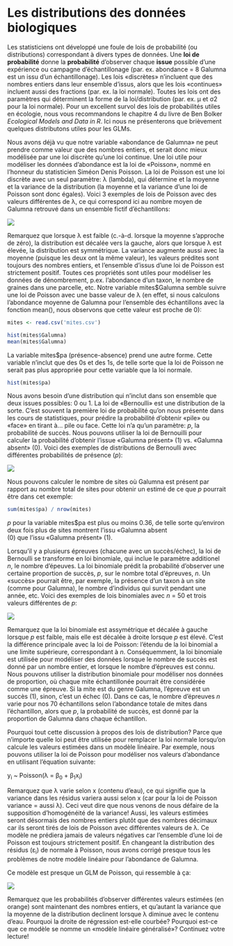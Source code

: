 # Les distributions des données biologiques

Les statisticiens ont développé une foule de lois de probabilité (ou
distributions) correspondant à divers types de données. Une **loi de
probabilité** donne la **probabilité** d'observer chaque **issue**
possible d'une expérience ou campagne d'échantillonage (par. ex.
abondance = 8 Galumna est un issu d'un échantillonage). Les lois
«discrètes» n'incluent que des nombres entiers dans leur ensemble
d'issus, alors que les lois «continues» incluent aussi des fractions
(par. ex. la loi normale). Toutes les lois ont des paramètres qui
déterminent la forme de la loi/distribution (par. ex. μ et σ2 pour la
loi normale). Pour un excellent survol des lois de probabilités utiles
en écologie, nous vous recommandons le chapitre 4 du livre de Ben Bolker
*Ecological Models and Data in R*. Ici nous ne présenterons que
brièvement quelques distributons utiles pour les GLMs.

Nous avons déjà vu que notre variable «abondance de Galumna» ne peut
prendre comme valeur que des nombres entiers, et serait donc mieux
modélisée par une loi discrète qu'une loi continue. Une loi utile pour
modéliser les données d'abondance est la loi de «Poisson», nommé en
l'honneur du statisticien Siméon Denis Poisson. La loi de Poisson est
une loi discrète avec un seul paramètre: λ (lambda), qui détermine et la
moyenne et la variance de la distribution (la moyenne et la variance
d'une loi de Poisson sont donc égales). Voici 3 exemples de lois de
Poisson avec des valeurs différentes de λ, ce qui correspond ici au
nombre moyen de Galumna retrouvé dans un ensemble fictif
d'échantillons:

![](images/6_poisson.jpeg)

Remarquez que lorsque λ est faible (c.-à-d. lorsque la moyenne
s'approche de zéro), la distribution est décalée vers la gauche, alors
que lorsque λ est élevée, la distribution est symmétrique. La variance
augmente aussi avec la moyenne (puisque les deux ont la même valeur),
les valeurs prédites sont toujours des nombres entiers, et l'ensemble
d'issus d'une loi de Poisson est strictement positif. Toutes ces
propriétés sont utiles pour modéliser les données de dénombrement, p.ex.
l'abondance d'un taxon, le nombre de graines dans une parcelle, etc.
Notre variable mites\$Galumna semble suivre une loi de Poisson avec une
basse valeur de λ (en effet, si nous calculons l'abondance moyenne de
Galumna pour l'ensemble des échantillons avec la fonction mean(), nous
observons que cette valeur est proche de 0):

```r
mites <- read.csv('mites.csv')
```
```r
hist(mites$Galumna)
mean(mites$Galumna)
```

La variable mites\$pa (présence-absence) prend une autre forme. Cette
variable n'inclut que des 0s et des 1s, de telle sorte que la loi de
Poisson ne serait pas plus appropriée pour cette variable que la loi
normale.

```r
hist(mites$pa)
```

Nous avons besoin d'une distribution qui n'inclut dans son ensemble
que deux issues possibles: 0 ou 1. La loi de «Bernoulli» est une
distribution de la sorte. C'est souvent la première loi de probabilité
qu'on nous présente dans les cours de statistiques, pour prédire la
probabilité d'obtenir \«pile\» ou \«face\» en tirant à\... pile ou
face. Cette loi n'a qu'un paramètre: *p*, la probabilité de succès.
Nous pouvons utiliser la loi de Bernouilli pour calculer la probabilité
d'obtenir l'issue «Galumna présent» (1) vs. «Galumna absent» (0). Voici
des exemples de distributions de Bernoulli avec différentes probabilités
de présence (*p*):

![](images/6_bernouill.jpeg)

Nous pouvons calculer le nombre de sites où Galumna est présent par
rapport au nombre total de sites pour obtenir un estimé de ce que *p*
pourrait être dans cet exemple:

```r
sum(mites$pa) / nrow(mites)
```

*p* pour la variable mites\$pa est plus ou moins 0.36, de telle sorte
qu'environ deux fois plus de sites montrent l'issu \«Galumna absent\
(0) que l'issu \«Galumna présent\» (1).

Lorsqu'il y a plusieurs épreuves (chacune avec un succès/échec), la loi
de Bernoulli se transforme en loi binomiale, qui inclue le paramètre
additionel *n*, le nombre d'épeuves. La loi binomiale prédit la
probabilité d'observer une certaine proportion de succès, *p*, sur le
nombre total d'épreuves, *n*. Un \«succès\» pourrait être, par exemple,
la présence d'un taxon à un site (comme pour Galumna), le nombre
d'individus qui survit pendant une année, etc. Voici des exemples de
lois binomiales avec *n* = 50 et trois valeurs différentes de *p*:

![](images/6_binomial.jpeg)

Remarquez que la loi binomiale est assymétrique et décalée à gauche
lorsque *p* est faible, mais elle est décalée à droite lorsque *p* est
élevé. C'est la différence principale avec la loi de Poisson: l'étendu
de la loi binomial a une limite supérieure, correspondant à *n*.
Conséquemment, la loi binomiale est utilisée pour modéliser des données
lorsque le nombre de succès est donné par un nombre entier, et lorsque
le nombre d'épreuves est connu. Nous pouvons utiliser la distribution
binomiale pour modéliser nos données de proportion, où chaque mite
échantillonée pourrait être considérée comme une épreuve. Si la mite est
du genre Galumna, l'épreuve est un succès (1), sinon, c'est un échec
(0). Dans ce cas, le nombre d'épreuves *n* varie pour nos 70
échantillons selon l'abondance totale de mites dans l'échantillon,
alors que *p*, la probabilité de succès, est donné par la proportion de
Galumna dans chaque échantillon.

Pourquoi tout cette discussion à propos des lois de distribution? Parce
que n'importe quelle loi peut être utilisée pour remplacer la loi
normale lorsqu'on calcule les valeurs estimées dans un modèle linéaire.
Par exemple, nous pouvons utiliser la loi de Poisson pour modéliser nos
valeurs d'abondance en utilisant l'équation suivante:

y~i~ \~ Poisson(λ = β~0~ + β~1~x~i~)

Remarquez que λ varie selon x (contenu d'eau), ce qui signifie que la
variance dans les résidus variera aussi selon x (car pour la loi de
Poisson variance = aussi λ). Ceci veut dire que nous venons de nous
défaire de la supposition d'homogénéité de la variance! Aussi, les
valeurs estimées seront désormais des nombres entiers plutôt que des
nombres décimaux car ils seront tirés de lois de Poisson avec
différentes valeurs de λ. Ce modèle ne prédiera jamais de valeurs
négatives car l'ensemble d'une loi de Poisson est toujours strictement
positif. En changeant la distribution des résidus (ε~i~) de normale à
Poisson, nous avons corrigé presque tous les problèmes de notre modèle
linéaire pour l'abondance de Galumna.

Ce modèle est presque un GLM de Poisson, qui ressemble à ça:

![](images/6_poissonglm.jpeg)

Remarquez que les probabilités d'observer différentes valeurs estimées
(en orange) sont maintenant des nombres entiers, et qu'autant la
variance que la moyenne de la distribution declinent lorsque λ diminue
avec le contenu d'eau. Pourquoi la droite de régression est-elle
courbée? Pourquoi est-ce que ce modèle se nomme un \«modèle linéaire
généralisé\»? Continuez votre lecture!